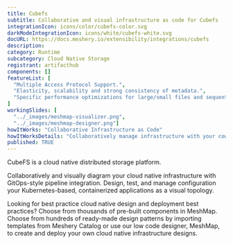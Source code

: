 ```yaml
---
title: Cubefs
subtitle: Collaborative and visual infrastructure as code for Cubefs
integrationIcon: icons/color/cubefs-color.svg
darkModeIntegrationIcon: icons/white/cubefs-white.svg
docURL: https://docs.meshery.io/extensibility/integrations/cubefs
description: 
category: Runtime
subcategory: Cloud Native Storage
registrant: artifacthub
components: []
featureList: [
  "Multiple Access Protocol Support.",
  "Elasticity, scalability and strong consistency of metadata.",
  "Specific performance optimizations for large/small files and sequential/random writes."
]
workingSlides: [
  "../_images/meshmap-visualizer.png",
  "../_images/meshmap-designer.png"]
howItWorks: "Collaborative Infrastructure as Code"
howItWorksDetails: "Collaboratively manage infrastructure with your coworkers synchronously sharing the same designs."
published: TRUE
---
```

<p>
CubeFS is a cloud native distributed storage platform. 
</p>
<p>
    Collaboratively and visually diagram your cloud native infrastructure with GitOps-style pipeline integration. Design, test, and manage configuration your Kubernetes-based, containerized applications as a visual topology.
</p>
<p>
    Looking for best practice cloud native design and deployment best practices? Choose from thousands of pre-built components in MeshMap. Choose from hundreds of ready-made design patterns by importing templates from Meshery Catalog or use our low code designer, MeshMap, to create and deploy your own cloud native infrastructure designs.
</p>
